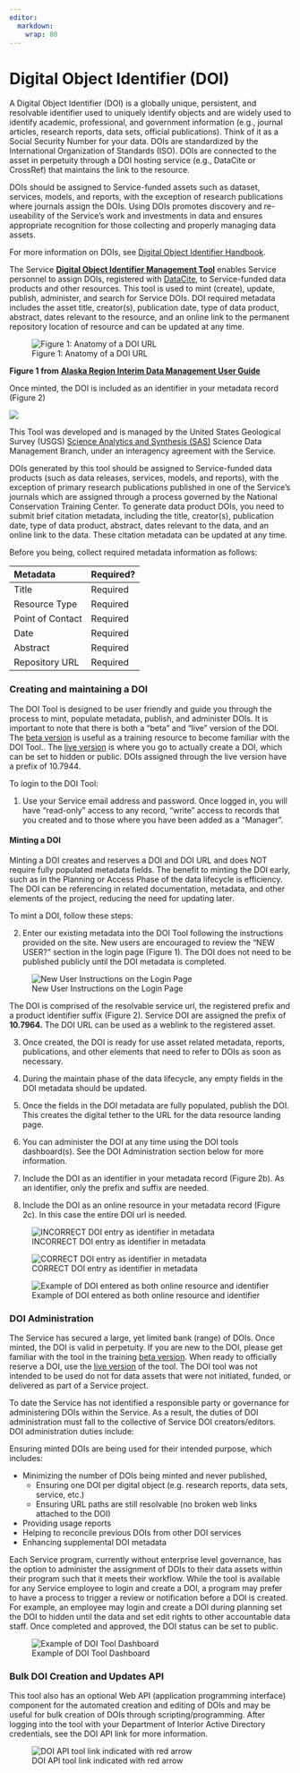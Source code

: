 ```yaml
---
editor: 
  markdown: 
    wrap: 80
---
```


# Digital Object Identifier (DOI)

A Digital Object Identifier (DOI) is a globally unique, persistent, and
resolvable identifier used to uniquely identify objects and are widely used to
identify academic, professional, and government information (e.g., journal
articles, research reports, data sets, official publications). Think of it as a
Social Security Number for your data. DOIs are standardized by the International
Organization of Standards (ISO). DOIs are connected to the asset in perpetuity
through a DOI hosting service (e.g., DataCite or CrossRef) that maintains the
link to the resource.

DOIs should be assigned to Service-funded assets such as dataset, services,
models, and reports, with the exception of research publications where journals
assign the DOIs. Using DOIs promotes discovery and re-useability of the
Service’s work and investments in data and ensures appropriate recognition for
those collecting and properly managing data assets.

For more information on DOIs, see [Digital Object Identifier
Handbook](https://www.doi.org/hb.html).

The Service [**Digital Object Identifier Management
Tool**](https://www1.usgs.gov/fws/doi/) enables Service personnel to assign
DOIs, registered with [DataCite](https://datacite.org/), to Service-funded data
products and other resources. This tool is used to mint (create), update,
publish, administer, and search for Service DOIs. DOI required metadata includes
the asset title, creator(s), publication date, type of data product, abstract,
dates relevant to the resource, and an online link to the permanent repository
location of resource and can be updated at any time.

![Figure 1: Anatomy of a DOI URL](/assets/doi_url_anatomy.png)

**Figure 1 from** [**Alaska Region Interim Data Management User
Guide**](https://ak-region-dst.gitbook.io/alaska-region-interim-data-management-user-guide/sharing/obtaining-a-digital-object-identifier-doi)

Once minted, the DOI is included as an identifier in your metadata record
(Figure 2)

![](/assets/doi_identifier_metadata.png)

This Tool was developed and is managed by the United States Geological Survey
(USGS) [Science Analytics and Synthesis
(SAS)](https://www.usgs.gov/core-science-systems/science-analytics-and-synthesis)
Science Data Management Branch, under an interagency agreement with the Service.

DOIs generated by this tool should be assigned to Service-funded data products
(such as data releases, services, models, and reports), with the exception of
primary research publications published in one of the Service’s journals which
are assigned through a process governed by the National Conservation Training
Center. To generate data product DOIs, you need to submit brief citation
metadata, including the title, creator(s), publication date, type of data
product, abstract, dates relevant to the data, and an online link to the data.
These citation metadata can be updated at any time.

Before you being, collect required metadata information as follows:

| Metadata         | Required? |
|:-----------------|:----------|
| Title            | Required  |
| Resource Type    | Required  |
| Point of Contact | Required  |
| Date             | Required  |
| Abstract         | Required  |
| Repository URL   | Required  |

### Creating and maintaining a DOI

The DOI Tool is designed to be user friendly and guide you through the process
to mint, populate metadata, publish, and administer DOIs. It is important to
note that there is both a “beta” and “live” version of the DOI. The [beta
version](https://www1-beta.usgs.gov/fws/doi/) is useful as a training resource
to become familiar with the DOI Tool.. The [live
version](https://www1.usgs.gov/fws/doi/index.htm) is where you go to actually
create a DOI, which can be set to hidden or public. DOIs assigned through the
live version have a prefix of 10.7944.

To login to the DOI Tool:

1.  Use your Service email address and password. Once logged in, you will have
    “read-only” access to any record, “write” access to records that you created
    and to those where you have been added as a “Manager”.

#### Minting a DOI

Minting a DOI creates and reserves a DOI and DOI URL and does NOT require fully
populated metadata fields. The benefit to minting the DOI early, such as in the
Planning or Access Phase of the data lifecycle is efficiency. The DOI can be
referencing in related documentation, metadata, and other elements of the
project, reducing the need for updating later.

To mint a DOI, follow these steps:

2.  Enter our existing metadata into the DOI Tool following the instructions
    provided on the site. New users are encouraged to review the “NEW USER?”
    section in the login page (Figure 1). The DOI does not need to be published
    publicly until the DOI metadata is completed.

![New User Instructions on the Login Page](/assets/doi_login_new_user.png)

The DOI is comprised of the resolvable service url, the registered prefix and a
product identifier suffix (Figure 2). Service DOI are assigned the prefix of
**10.7964.** The DOI URL can be used as a weblink to the registered asset.

3.  Once created, the DOI is ready for use asset related metadata, reports,
    publications, and other elements that need to refer to DOIs as soon as
    necessary.

4.  During the maintain phase of the data lifecycle, any empty fields in the DOI
    metadata should be updated.

5.  Once the fields in the DOI metadata are fully populated, publish the DOI.
    This creates the digital tether to the URL for the data resource landing
    page.

6.  You can administer the DOI at any time using the DOI tools dashboard(s). See
    the DOI Administration section below for more information.

7.  Include the DOI as an identifier in your metadata record (Figure 2b). As an
    identifier, only the prefix and suffix are needed.

8.  Include the DOI as an online resource in your metadata record (Figure 2c).
    In this case the entire DOI url is needed.

![INCORRECT DOI entry as identifier in 
metadata](/assets/doi_incorrect_doi_identifier.png)

![CORRECT DOI entry as identifier in
metadata](/assets/doi_correct_doi_identifier.png)

![Example of DOI entered as both online resource and
identifier](/assets/doi_online_resource_identifier.png)

### DOI Administration

The Service has secured a large, yet limited bank (range) of DOIs. Once minted,
the DOI is valid in perpetuity. If you are new to the DOI, please get familiar
with the tool in the training [beta
version](https://www1-beta.usgs.gov/fws/doi/). When ready to officially reserve
a DOI, use the [live version](https://www1.usgs.gov/fws/doi/index.htm) of the
tool. The DOI tool was not intended to be used do not for data assets that were
not initiated, funded, or delivered as part of a Service project.

To date the Service has not identified a responsible party or governance for
administering DOIs within the Service. As a result, the duties of DOI
administration must fall to the collective of Service DOI creators/editors. DOI
administration duties include:

Ensuring minted DOIs are being used for their intended purpose, which includes:

-   Minimizing the number of DOIs being minted and never published,
    -   Ensuring one DOI per digital object (e.g. research reports, data sets,
        service, etc.)
    -   Ensuring URL paths are still resolvable (no broken web links attached to
        the DOI)
-   Providing usage reports
-   Helping to reconcile previous DOIs from other DOI services
-   Enhancing supplemental DOI metadata

Each Service program, currently without enterprise level governance, has the
option to administer the assignment of DOIs to their data assets within their
program such that it meets their workflow. While the tool is available for any
Service employee to login and create a DOI, a program may prefer to have a
process to trigger a review or notification before a DOI is created. For
example, an employee may login and create a DOI during planning set the DOI to
hidden until the data and set edit rights to other accountable data staff. Once
completed and approved, the DOI status can be set to public.

![Example of DOI Tool Dashboard](/assets/doi_doi_tool_dashboard.png)

### Bulk DOI Creation and Updates API

This tool also has an optional Web API (application programming interface)
component for the automated creation and editing of DOIs and may be useful for
bulk creation of DOIs through scripting/programming. After logging into the tool
with your Department of Interior Active Directory credentials, see the DOI API
link for more information.

![DOI API tool link indicated with red arrow](/assets/doi_api_tool_link.png)
